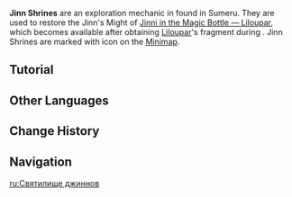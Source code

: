 {{Terminology Infobox
|image        = Tutorial Jinn Shrine.png
|type         = Exploration
|region       = Sumeru
|subregion    = Great Red Sand
|area         = Desert of Hadramaveth
}}
'''Jinn Shrines''' are an exploration mechanic in found in Sumeru. They are used to restore the Jinn's Might of [[Jinni in the Magic Bottle — Liloupar]], which becomes available after obtaining [[Liloupar]]'s fragment during {{Quest|Dune-Entombed Fecundity: Part I}}. Jinn Shrines are marked with {{Icon|Jinn Shrine}} icon on the [[Minimap]].

==Tutorial==
{{Tutorial|Jinn Shrine}}

==Other Languages==
{{Other Languages
|en      = Jinn Shrine
|zhs     = 镇灵之龛
|zhs_rm  = Zhènlíng zhī Kān
|zht     = 鎮靈之龕
|zht_rm  = Zhènlíng zhī Kān
|zh_tl   = 
|ja      = ジンニーの祠
|ja_rm   = Jinnii no Hokora
|ja_tl   = Jinn {{w|Hokora|Wayside Shrine}}
|ko      = 지니 감실
|ko_tl   = Jinni Shrine
|es      = Altares de genios
|es_tl   = Altar of Genies
|fr      = Autels des djinns
|fr_tl   = Jinn Altars
|ru      = Святилище джиннов
|ru_tl   = Jinn Shrine
|th      = ศาลาบูชาญิน
|th_rm   = 
|th_tl   = 
|vi      = Đền Trấn Linh
|vi_tl   = 
|de      = Dschinnschrein
|de_tl   = Jinn Shrine
|id      = Altar Jinni
|id_tl   = Jinni Altar
|pt      = Altar Jinni
|pt_tl   = 
|tr      = Cin Tapınağı
|tr_tl   = Jinn Temple
|it      = Santuario dei djinn
|it_tl   = Djinn's Shrine
}}

==Change History==
{{Change History|3.4}}

==Navigation==
{{Exploration Navbox|Sumeru}}

[[ru:Святилище джиннов]]